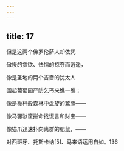 ```yaml
---
---
---
```

title: 17
---




但是这两个佛罗伦萨人却依凭

傲慢的贪欲、怯懦的掠夺而逍遥，

像是圣地的两个吝啬的犹太人

围起葡萄园严防乞丐来瞧一瞧；

像是桅杆般森林中盘旋的鹫鹰——

像马骡驮筐拼命找谎言和财宝——

像猫爪迅速扑向离群的肥鼠，——

对西班牙、托斯卡纳[5]、马来语运用自如。136